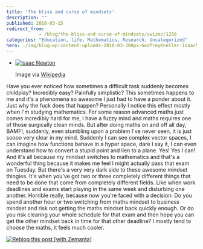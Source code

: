 ```yaml
---
title: 'The bliss and curse of mindsets'
description: ""
published: 2010-03-15
redirect_from: 
            - /blog/the-bliss-and-curse-of-mindsets/swizec/1250
categories: "Education, life, Mathematics, Research, Uncategorized"
hero: ./img/blog-wp-content-uploads-2010-03-300px-GodfreyKneller-IsaacNewton-1689.jpg
---
```


-   [![Isaac Newton](./img/blog-wp-content-uploads-2010-03-300px-GodfreyKneller-IsaacNewton-1689.jpg "Isaac Newton")](http://commons.wikipedia.org/wiki/Image:GodfreyKneller-IsaacNewton-1689.jpg)

    Image via [Wikipedia](http://commons.wikipedia.org/wiki/Image:GodfreyKneller-IsaacNewton-1689.jpg)

Have you ever noticed how sometimes a difficult task suddenly becomes childplay? Incredibly easy? Painfully simplistic? This sometimes happens to me and it's a phenomena so awesome I just had to have a ponder about it. Just why the fuck does that happen? Personally I notice this effect mostly when I'm studying mathematics. For some reason advanced maths just comes incredibly hard for me, I have a fuzzy mind and maths requires one of those surgically clean minds. But after doing maths on and off all day, BAMF!, suddenly, even stumbling upon a problem I've never seen, it is just soooo very clear in my mind. Suddenly I can see complex vector spaces, I can imagine how functions behave in a hyper space, dare I say it, I can even understand how to convert a stupid point and lien to a plane. Yes! Yes I can! And it's all because my mindset switches to mathematics and that's a wonderful thing because it makes me feel I might actually pass that exam on Tuesday. But there's a very very dark side to these awesome mindset thingies. It's when you've got two or three completely different things that need to be done that come from completely different fields. Like when work deadlines and exams start playing in the same week and disturbing one another. Horrible really, because now you're faced with a decision: Do you spend another hour or two switching from maths mindset to business mindset and risk not getting the maths mindset back quickly enough. Or do you risk clearing your whole schedule for that exam and then hope you can get the other mindset back in time for that other deadline? I mostly tend to choose the maths, it feels much cooler.

[![Reblog this post \[with Zemanta\]](http://img.zemanta.com/reblog_e.png?x-id=44940793-8c2f-42d0-953b-c7d084d5a86c)](http://reblog.zemanta.com/zemified/44940793-8c2f-42d0-953b-c7d084d5a86c/ "Reblog this post \[with Zemanta]")
